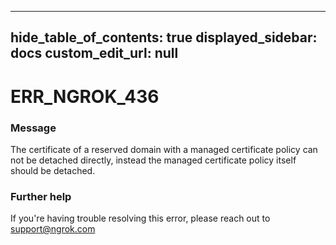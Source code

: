 
---
hide_table_of_contents: true
displayed_sidebar: docs
custom_edit_url: null
---


# ERR_NGROK_436

### Message
The certificate of a reserved domain with a managed certificate policy can not be detached directly, instead the managed certificate policy itself should be detached.

### Further help
If you're having trouble resolving this error, please reach out to [support@ngrok.com](mailto:support@ngrok.com?subject=Help%20with%20ERR_NGROK_436)


<ErrorDetails error='err_ngrok_436' />
